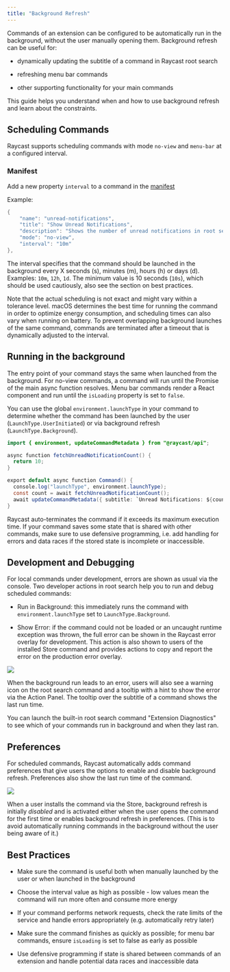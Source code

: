 ```yaml
---
title: "Background Refresh"
---
```


Commands of an extension can be configured to be automatically run in the background, without the user manually opening them. Background refresh can be useful for:

- dynamically updating the subtitle of a command in Raycast root search

- refreshing menu bar commands

- other supporting functionality for your main commands

This guide helps you understand when and how to use background refresh and learn about the constraints.

## Scheduling Commands

Raycast supports scheduling commands with mode `no-view` and `menu-bar` at a configured interval.

### Manifest

Add a new property `interval` to a command in the [manifest](/information/manifest#command-properties)

Example:

```cs
{
    "name": "unread-notifications",
    "title": "Show Unread Notifications",
    "description": "Shows the number of unread notifications in root search",
    "mode": "no-view",
    "interval": "10m"
},
```

The interval specifies that the command should be launched in the background every X seconds (s), minutes (m), hours (h) or days (d). Examples: `10m`, `12h`, `1d`. The minimum value is 10 seconds (`10s`), which should be used cautiously, also see the section on best practices.

Note that the actual scheduling is not exact and might vary within a tolerance level. macOS determines the best time for running the command in order to optimize energy consumption, and scheduling times can also vary when running on battery. To prevent overlapping background launches of the same command, commands are terminated after a timeout that is dynamically adjusted to the interval.

## Running in the background

The entry point of your command stays the same when launched from the background. For no-view commands, a command will run until the Promise of the main async function resolves. Menu bar commands render a React component and run until the `isLoading` property is set to `false`.

You can use the global `environment.launchType` in your command to determine whether the command has been launched by the user (`LaunchType.UserInitiated`) or via background refresh (`LaunchType.Background`).

```java
import { environment, updateCommandMetadata } from "@raycast/api";

async function fetchUnreadNotificationCount() {
  return 10;
}

export default async function Command() {
  console.log("launchType", environment.launchType);
  const count = await fetchUnreadNotificationCount();
  await updateCommandMetadata({ subtitle: `Unread Notifications: ${count}` });
}
```

Raycast auto-terminates the command if it exceeds its maximum execution time. If your command saves some state that is shared with other commands, make sure to use defensive programming, i.e. add handling for errors and data races if the stored state is incomplete or inaccessible.

## Development and Debugging

For local commands under development, errors are shown as usual via the console. Two developer actions in root search help you to run and debug scheduled commands:

- Run in Background: this immediately runs the command with `environment.launchType` set to `LaunchType.Background`.

- Show Error: if the command could not be loaded or an uncaught runtime exception was thrown, the full error can be shown in the Raycast error overlay for development. This action is also shown to users of the installed Store command and provides actions to copy and report the error on the production error overlay.

![](/images/background-refresh-error.png)

When the background run leads to an error, users will also see a warning icon on the root search command and a tooltip with a hint to show the error via the Action Panel. The tooltip over the subtitle of a command shows the last run time.

You can launch the built-in root search command "Extension Diagnostics" to see which of your commands run in background and when they last ran.

## Preferences

For scheduled commands, Raycast automatically adds command preferences that give users the options to enable and disable background refresh. Preferences also show the last run time of the command.

![](/images/background-refresh-preferences.png)

When a user installs the command via the Store, background refresh is initially _disabled_ and is activated either when the user opens the command for the first time or enables background refresh in preferences. (This is to avoid automatically running commands in the background without the user being aware of it.)

## Best Practices

- Make sure the command is useful both when manually launched by the user or when launched in the background

- Choose the interval value as high as possible - low values mean the command will run more often and consume more energy

- If your command performs network requests, check the rate limits of the service and handle errors appropriately (e.g. automatically retry later)

- Make sure the command finishes as quickly as possible; for menu bar commands, ensure `isLoading` is set to false as early as possible

- Use defensive programming if state is shared between commands of an extension and handle potential data races and inaccessible data
